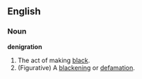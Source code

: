 ==English==

===Noun===

'''denigration'''

#The act of making [[black]].
#(Figurative) A [[blackening]] or [[defamation]].